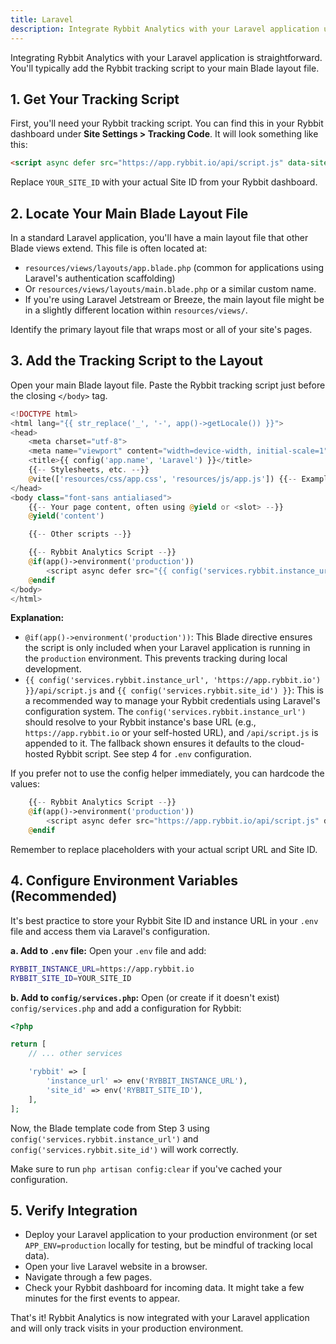 ```yaml
---
title: Laravel
description: Integrate Rybbit Analytics with your Laravel application using Blade templates
---
```



Integrating Rybbit Analytics with your Laravel application is straightforward. You'll typically add the Rybbit tracking script to your main Blade layout file.

## 1. Get Your Tracking Script

First, you'll need your Rybbit tracking script. You can find this in your Rybbit dashboard under **Site Settings > Tracking Code**. It will look something like this:

```html
<script async defer src="https://app.rybbit.io/api/script.js" data-site-id="YOUR_SITE_ID"></script>
```

Replace `YOUR_SITE_ID` with your actual Site ID from your Rybbit dashboard.

## 2. Locate Your Main Blade Layout File

In a standard Laravel application, you'll have a main layout file that other Blade views extend. This file is often located at:

- `resources/views/layouts/app.blade.php` (common for applications using Laravel's authentication scaffolding)
- Or `resources/views/layouts/main.blade.php` or a similar custom name.
- If you're using Laravel Jetstream or Breeze, the main layout file might be in a slightly different location within `resources/views/`.

Identify the primary layout file that wraps most or all of your site's pages.

## 3. Add the Tracking Script to the Layout

Open your main Blade layout file. Paste the Rybbit tracking script just before the closing `</body>` tag.

```php
<!DOCTYPE html>
<html lang="{{ str_replace('_', '-', app()->getLocale()) }}">
<head>
    <meta charset="utf-8">
    <meta name="viewport" content="width=device-width, initial-scale=1">
    <title>{{ config('app.name', 'Laravel') }}</title>
    {{-- Stylesheets, etc. --}}
    @vite(['resources/css/app.css', 'resources/js/app.js']) {{-- Example for Vite --}}
</head>
<body class="font-sans antialiased">
    {{-- Your page content, often using @yield or <slot> --}}
    @yield('content') 

    {{-- Other scripts --}}

    {{-- Rybbit Analytics Script --}}
    @if(app()->environment('production'))
        <script async defer src="{{ config('services.rybbit.instance_url', 'https://app.rybbit.io') }}/api/script.js" data-site-id="{{ config('services.rybbit.site_id') }}"></script>
    @endif
</body>
</html>
```

**Explanation:**
- `@if(app()->environment('production'))`: This Blade directive ensures the script is only included when your Laravel application is running in the `production` environment. This prevents tracking during local development.
- `{{ config('services.rybbit.instance_url', 'https://app.rybbit.io') }}/api/script.js` and `{{ config('services.rybbit.site_id') }}`: This is a recommended way to manage your Rybbit credentials using Laravel's configuration system. The `config('services.rybbit.instance_url')` should resolve to your Rybbit instance's base URL (e.g., `https://app.rybbit.io` or your self-hosted URL), and `/api/script.js` is appended to it. The fallback shown ensures it defaults to the cloud-hosted Rybbit script. See step 4 for `.env` configuration.

If you prefer not to use the config helper immediately, you can hardcode the values:
```php
    {{-- Rybbit Analytics Script --}}
    @if(app()->environment('production'))
        <script async defer src="https://app.rybbit.io/api/script.js" data-site-id="YOUR_SITE_ID"></script>
    @endif
```
Remember to replace placeholders with your actual script URL and Site ID.

## 4. Configure Environment Variables (Recommended)

It's best practice to store your Rybbit Site ID and instance URL in your `.env` file and access them via Laravel's configuration.

**a. Add to `.env` file:**
Open your `.env` file and add:

```bash
RYBBIT_INSTANCE_URL=https://app.rybbit.io
RYBBIT_SITE_ID=YOUR_SITE_ID
```

**b. Add to `config/services.php`:**
Open (or create if it doesn't exist) `config/services.php` and add a configuration for Rybbit:

```php
<?php

return [
    // ... other services

    'rybbit' => [
        'instance_url' => env('RYBBIT_INSTANCE_URL'),
        'site_id' => env('RYBBIT_SITE_ID'),
    ],
];
```
Now, the Blade template code from Step 3 using `config('services.rybbit.instance_url')` and `config('services.rybbit.site_id')` will work correctly.

Make sure to run `php artisan config:clear` if you've cached your configuration.

## 5. Verify Integration

- Deploy your Laravel application to your production environment (or set `APP_ENV=production` locally for testing, but be mindful of tracking local data).
- Open your live Laravel website in a browser.
- Navigate through a few pages.
- Check your Rybbit dashboard for incoming data. It might take a few minutes for the first events to appear.

That's it! Rybbit Analytics is now integrated with your Laravel application and will only track visits in your production environment.